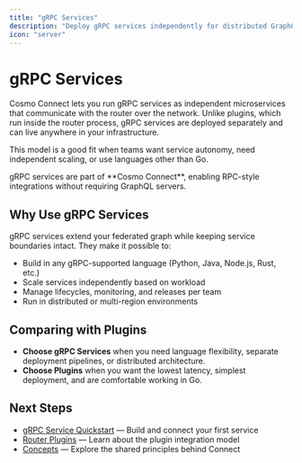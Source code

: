 ```yaml
---
title: "gRPC Services"
description: "Deploy gRPC services independently for distributed GraphQL Federation."
icon: "server"
---
```


# gRPC Services

Cosmo Connect lets you run gRPC services as independent microservices that communicate with the router over the network. Unlike plugins, which run inside the router process, gRPC services are deployed separately and can live anywhere in your infrastructure.

This model is a good fit when teams want service autonomy, need independent scaling, or use languages other than Go.

<Note>
gRPC services are part of **Cosmo Connect**, enabling RPC-style integrations without requiring GraphQL servers.
</Note>

## Why Use gRPC Services

gRPC services extend your federated graph while keeping service boundaries intact. They make it possible to:

- Build in any gRPC-supported language (Python, Java, Node.js, Rust, etc.)  
- Scale services independently based on workload  
- Manage lifecycles, monitoring, and releases per team  
- Run in distributed or multi-region environments  

## Comparing with Plugins

- **Choose gRPC Services** when you need language flexibility, separate deployment pipelines, or distributed architecture.  
- **Choose Plugins** when you want the lowest latency, simplest deployment, and are comfortable working in Go.  

## Next Steps

- [gRPC Service Quickstart](/tutorial/grpc-service-quickstart) — Build and connect your first service  
- [Router Plugins](/connect/plugins) — Learn about the plugin integration model  
- [Concepts](/connect/concepts) — Explore the shared principles behind Connect

